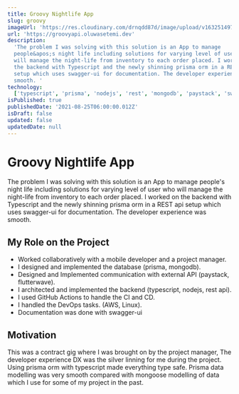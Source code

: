 ```yaml
---
title: Groovy Nightlife App
slug: groovy
imageUrl: 'https://res.cloudinary.com/drnqdd87d/image/upload/v1632514977/Personal/groovy-small_x8y5an.png'
url: 'https://groovyapi.oluwasetemi.dev'
description:
  'The problem I was solving with this solution is an App to manage
  people&apos;s night life including solutions for varying level of user who
  will manage the night-life from inventory to each order placed. I worked on
  the backend with Typescript and the newly shinning prisma orm in a REST api
  setup which uses swagger-ui for documentation. The developer experience was
  smooth. '
technology:
  ['typescript', 'prisma', 'nodejs', 'rest', 'mongodb', 'paystack', 'swagger']
isPublished: true
publishedDate: '2021-08-25T06:00:00.012Z'
isDraft: false
updated: false
updatedDate: null
---
```


# Groovy Nightlife App

The problem I was solving with this solution is an App to manage people&apos;s
night life including solutions for varying level of user who will manage the
night-life from inventory to each order placed. I worked on the backend with
Typescript and the newly shinning prisma orm in a REST api setup which uses
swagger-ui for documentation. The developer experience was smooth.

## My Role on the Project

- Worked collaboratively with a mobile developer and a project manager.
- I designed and implemented the database (prisma, mongodb).
- Designed and Implemented communication with external API (paystack,
  flutterwave).
- I architected and implemented the backend (typescript, nodejs, rest api).
- I used GitHub Actions to handle the CI and CD.
- I handled the DevOps tasks. (AWS, Linux).
- Documentation was done with swagger-ui

## Motivation

This was a contract gig where I was brought on by the project manager, The
developer experience DX was the silver linning for me during the project. Using
prisma orm with typescript made everything type safe. Prisma data modelling was
very smooth compared with mongoose modelling of data which I use for some of my
project in the past.
